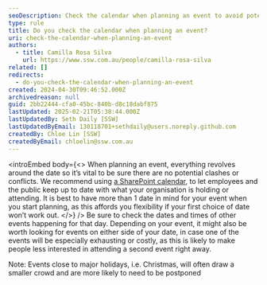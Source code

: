 ```yaml
---
seoDescription: Check the calendar when planning an event to avoid potential clashes or conflicts and ensure a smooth execution.
type: rule
title: Do you check the calendar when planning an event?
uri: check-the-calendar-when-planning-an-event
authors:
  - title: Camilla Rosa Silva
    url: https://www.ssw.com.au/people/camilla-rosa-silva
related: []
redirects:
  - do-you-check-the-calendar-when-planning-an-event
created: 2024-04-30T09:46:52.000Z
archivedreason: null
guid: 2bb22444-cfa0-45bc-840b-d8c18dabf875
lastUpdated: 2025-02-21T05:38:44.000Z
lastUpdatedBy: Seth Daily [SSW]
lastUpdatedByEmail: 130118701+sethdaily@users.noreply.github.com
createdBy: Chloe Lin [SSW]
createdByEmail: chloelin@ssw.com.au
---
```


<introEmbed
  body={<>
When planning an event, everything revolves around the date so it’s vital to be sure there are no potential clashes or conflicts. We recommend using [a SharePoint calendar](http://www.ssw.com.au/ssw/Events/Events.aspx), to let employees and the public keep up to date with what your organisation is holding or attending. It is best to have more than 1 date in mind for your event when you start planning, as this affords you flexibility if your first choice of date won’t work out.
  </>}
/>
Be sure to check the dates and times of other events happening for that day. Depending on your event, it might also be worth looking for events on either side of your date, in case one of the events will be especially exhausting or costly, as this is likely to make people less interested in attending a second event right away.

Note: Events close to major holidays, i.e. Christmas, will often draw a smaller crowd and are more likely to need to be postponed
